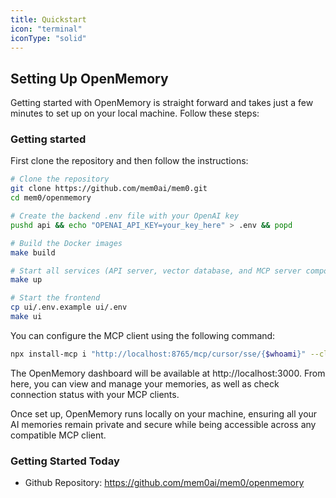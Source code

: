 ```yaml
---
title: Quickstart
icon: "terminal"
iconType: "solid"
---
```


<Snippet file="paper-release.mdx" />


## Setting Up OpenMemory

Getting started with OpenMemory is straight forward and takes just a few minutes to set up on your local machine. Follow these steps:

### Getting started
First clone the repository and then follow the instructions:
```bash
# Clone the repository
git clone https://github.com/mem0ai/mem0.git
cd mem0/openmemory

# Create the backend .env file with your OpenAI key
pushd api && echo "OPENAI_API_KEY=your_key_here" > .env && popd

# Build the Docker images
make build

# Start all services (API server, vector database, and MCP server components)
make up 

# Start the frontend
cp ui/.env.example ui/.env
make ui
```

You can configure the MCP client using the following command:

```bash
npx install-mcp i "http://localhost:8765/mcp/cursor/sse/{$whoami}" --client cursor
```

The OpenMemory dashboard will be available at http://localhost:3000. From here, you can view and manage your memories, as well as check connection status with your MCP clients.

Once set up, OpenMemory runs locally on your machine, ensuring all your AI memories remain private and secure while being accessible across any compatible MCP client.

### Getting Started Today

- Github Repository: https://github.com/mem0ai/mem0/openmemory